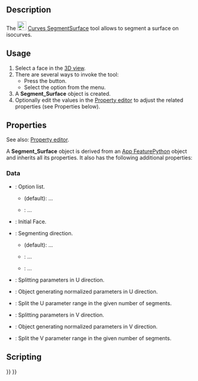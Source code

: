 <languages/>
<translate>

<!--T:1-->
{{Docnav
|[[Curves_GordonSurface|GordonSurface]]
|[[Curves_CompressionSpring|CompressionSpring]]
|[[Curves_Workbench|Curves]]
|IconL=Curves_GordonSurface.svg
|IconR=Curves_CompressionSpring.svg
|IconC=Curves_workbench_icon.svg
}}

<!--T:2-->
{{GuiCommand
|Name=Curves SegmentSurface
|MenuLocation=Surfaces → Segment surface
|Workbenches=[[Curves_Workbench|Curves]]
}}

==Description== <!--T:3-->

<!--T:4-->
The [[Image:Curves_SegmentSurface.svg|24px]] [[Curves_SegmentSurface|Curves SegmentSurface]] tool allows to segment a surface on isocurves.

==Usage== <!--T:5-->

<!--T:6-->
# Select a face in the [[3D_View|3D view]].
# There are several ways to invoke the tool:
#* Press the {{Button|[[Image:Curves_SegmentSurface.svg|16px]] [[Curves_SegmentSurface|Segment surface]]}} button.
#* Select the {{MenuCommand|Surfaces → [[Image:Curves_SegmentSurface.svg|16px]] Segment surface}} option from the menu.
# A '''Segment_Surface''' object is created.
# Optionally edit the values in the [[Property_editor|Property editor]] to adjust the related properties (see Properties below).

==Properties== <!--T:9-->

<!--T:12-->
See also: [[Property_editor|Property editor]].

<!--T:13-->
A '''Segment_Surface''' object is derived from an [[App_FeaturePython|App FeaturePython]] object and inherits all its properties. It also has the following additional properties:

===Data=== <!--T:14-->

<!--T:15-->
{{TitleProperty|Base}}

<!--T:16-->
* {{PropertyData|Option|Enumeration}}: Option list.
** {{Value|Custom}} (default): ...
** {{Value|Auto}}: ...
* {{PropertyData|Source|LinkSub}}: Initial Face.

<!--T:17-->
{{TitleProperty|Option Auto}}

<!--T:18-->
* {{PropertyData|Direction|Enumeration}}: Segmenting direction.
** {{Value|U}} (default): ...
** {{Value|V}}: ...
** {{Value|Both}}: ...

<!--T:19-->
{{TitleProperty|UDirection}}

<!--T:20-->
* {{PropertyData|Knots U|FloatList}}: Splitting parameters in U direction.
* {{PropertyData|Knots UProvider|Link}}: Object generating normalized parameters in U direction.
* {{PropertyData|Number U|Integer}}: Split the U parameter range in the given number of segments.

<!--T:21-->
{{TitleProperty|VDirection}}

<!--T:22-->
* {{PropertyData|Knots V|FloatList}}: Splitting parameters in V direction.
* {{PropertyData|Knots VProvider|Link}}: Object generating normalized parameters in V direction.
* {{PropertyData|Number V|Integer}}: Split the V parameter range in the given number of segments.

==Scripting== <!--T:10-->


<!--T:11-->
{{Docnav
|[[Curves_GordonSurface|GordonSurface]]
|[[Curves_CompressionSpring|CompressionSpring]]
|[[Curves_Workbench|Curves]]
|IconL=Curves_GordonSurface.svg
|IconR=Curves_CompressionSpring.svg
|IconC=Curves_workbench_icon.svg
}}

</translate>
{{Curves Tools navi{{#translation:}}}}
{{Userdocnavi{{#translation:}}}}